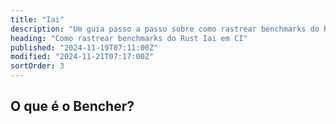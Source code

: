 ```yaml
---
title: "Iai"
description: "Um guia passo a passo sobre como rastrear benchmarks do Rust Iai em CI"
heading: "Como rastrear benchmarks do Rust Iai em CI"
published: "2024-11-19T07:11:00Z"
modified: "2024-11-21T07:17:00Z"
sortOrder: 3
---
```



<Intro
  text="como executar benchmarks de código Rust com Iai"
  url="/pt/learn/benchmarking/rust/iai/"
/>

## O que é o Bencher?

<BencherIntro />

<Steps
  adapter="rust_iai"
  url="/pt/docs/explanation/adapters/#-rust-iai"
  name="Iai"
/>

<RustIai />

<CallToAction lang={Language.pt} />
